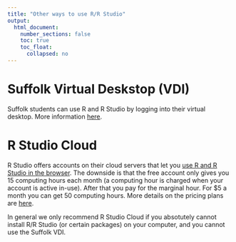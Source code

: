 ```yaml
---
title: "Other ways to use R/R Studio"
output:
  html_document:
    number_sections: false
    toc: true
    toc_float: 
      collapsed: no
---
```


# Suffolk Virtual Deskstop (VDI)

Suffolk students can use R and R Studio by logging into their virtual desktop. More information [here](https://www.suffolk.edu/about/directory/information-technology-services/support/software/virtual-desktop).


# R Studio Cloud 

R Studio offers accounts on their cloud servers that let you [use R and R Studio in the browser](https://rstudio.cloud/). The downside is that the free account only gives you 15 computing hours each month (a computing hour is charged when your account is active in-use). After that you pay for the marginal hour. For $5 a month you can get 50 computing hours. More details on the pricing plans are [here](https://rstudio.cloud/plans/free).

In general we only recommend R Studio Cloud if you absotutely cannot install R/R Studio (or certain packages) on your computer, and you cannot use the Suffolk VDI. 